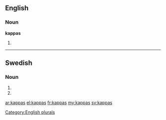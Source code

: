 ==English==

===Noun===
'''kappas'''

# {{plural of|[[kappa]]}}

[[Category:English plurals]]

----

==Swedish==

===Noun===
{{head|sv|noun form}}

# {{sv-noun-form-indef-gen|kappa}}
# {{sv-noun-form-indef-gen-pl|kappa}}

[[ar:kappas]]
[[el:kappas]]
[[fr:kappas]]
[[my:kappas]]
[[sv:kappas]]